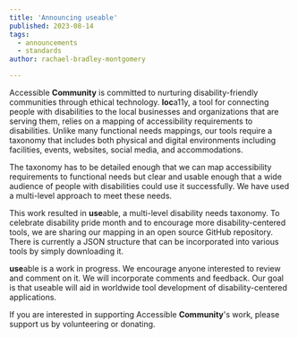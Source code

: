 ```yaml
---
title: 'Announcing useable'
published: 2023-08-14
tags:
  - announcements
  - standards
author: rachael-bradley-montgomery

---
```


Accessible **Community** is committed to nurturing disability-friendly communities through ethical technology. **loc**a11y, a tool for connecting people with disabilities to the local businesses and organizations that are serving them, relies on a mapping of accessibility requirements to disabilities. Unlike many functional needs mappings, our tools require a taxonomy that includes both physical and digital environments including facilities, events, websites, social media, and accommodations.

The taxonomy has to be detailed enough that we can map accessibility requirements to functional needs but clear and usable enough that a wide audience of people with disabilities could use it successfully. We have used a multi-level approach to meet these needs.

This work resulted in <ExternalLink href="https://accessiblecommunity.github.io/useable/" inline={true}>**use**able</ExternalLink>, a multi-level disability needs taxonomy. To celebrate disability pride month and to encourage more disability-centered tools, we are sharing our mapping in an <ExternalLink href="https://github.com/accessiblecommunity/useable" inline={true}>open source GitHub repository</ExternalLink>. There is currently a JSON structure that can be incorporated into various tools by simply downloading it.

**use**able is a work in progress. We encourage anyone interested to review and comment on it. We will incorporate comments and feedback. Our goal is that useable will aid in worldwide tool development of disability-centered applications.

If you are interested in supporting Accessible **Community**'s work, please support us by volunteering or donating.
